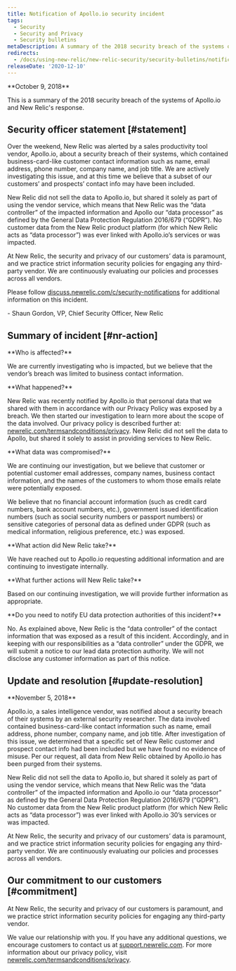 ```yaml
---
title: Notification of Apollo.io security incident
tags:
  - Security
  - Security and Privacy
  - Security bulletins
metaDescription: A summary of the 2018 security breach of the systems of Apollo.io and New Relic's response.
redirects:
  - /docs/using-new-relic/new-relic-security/security-bulletins/notification-apolloio-security-incident
releaseDate: '2020-12-10'
---
```


<DNT>
  **October 9, 2018**
</DNT>

This is a summary of the 2018 security breach of the systems of Apollo.io and New Relic's response.

## Security officer statement [#statement]

Over the weekend, New Relic was alerted by a sales productivity tool vendor, Apollo.io, about a security breach of their systems, which contained business-card-like customer contact information such as name, email address, phone number, company name, and job title. We are actively investigating this issue, and at this time we believe that a subset of our customers’ and prospects’ contact info may have been included.

New Relic did not sell the data to Apollo.io, but shared it solely as part of using the vendor service, which means that New Relic was the “data controller” of the impacted information and Apollo our “data processor” as defined by the General Data Protection Regulation 2016/679 (“GDPR”). No customer data from the New Relic product platform (for which New Relic acts as “data processor”) was ever linked with Apollo.io’s services or was impacted.

At New Relic, the security and privacy of our customers’ data is paramount, and we practice strict information security policies for engaging any third-party vendor. We are continuously evaluating our policies and processes across all vendors.

Please follow [discuss.newrelic.com/c/security-notifications](https://discuss.newrelic.com/c/security-notifications) for additional information on this incident.

\- Shaun Gordon, VP, Chief Security Officer, New Relic

## Summary of incident [#nr-action]

<DNT>
  **Who is affected?**
</DNT>

We are currently investigating who is impacted, but we believe that the vendor’s breach was limited to business contact information.

<DNT>
  **What happened?**
</DNT>

New Relic was recently notified by Apollo.io that personal data that we shared with them in accordance with our Privacy Policy was exposed by a breach. We then started our investigation to learn more about the scope of the data involved. Our privacy policy is described further at: [newrelic.com/termsandconditions/privacy](https://newrelic.com/termsandconditions/privacy). New Relic did not sell the data to Apollo, but shared it solely to assist in providing services to New Relic.

<DNT>
  **What data was compromised?**
</DNT>

We are continuing our investigation, but we believe that customer or potential customer email addresses, company names, business contact information, and the names of the customers to whom those emails relate were potentially exposed.

We believe that no financial account information (such as credit card numbers, bank account numbers, etc.), government issued identification numbers (such as social security numbers or passport numbers) or sensitive categories of personal data as defined under GDPR (such as medical information, religious preference, etc.) was exposed.

<DNT>
  **What action did New Relic take?**
</DNT>

We have reached out to Apollo.io requesting additional information and are continuing to investigate internally.

<DNT>
  **What further actions will New Relic take?**
</DNT>

Based on our continuing investigation, we will provide further information as appropriate.

<DNT>
  **Do you need to notify EU data protection authorities of this incident?**
</DNT>

No. As explained above, New Relic is the “data controller” of the contact information that was exposed as a result of this incident. Accordingly, and in keeping with our responsibilities as a “data controller” under the GDPR, we will submit a notice to our lead data protection authority. We will not disclose any customer information as part of this notice.

## Update and resolution [#update-resolution]

<DNT>
  **November 5, 2018**
</DNT>

Apollo.io, a sales intelligence vendor, was notified about a security breach of their systems by an external security researcher. The data involved contained business-card-like contact information such as name, email address, phone number, company name, and job title. After investigation of this issue, we determined that a specific set of New Relic customer and prospect contact info had been included but we have found no evidence of misuse. Per our request, all data from New Relic obtained by Apollo.io has been purged from their systems.

New Relic did not sell the data to Apollo.io, but shared it solely as part of using the vendor service, which means that New Relic was the “data controller” of the impacted information and Apollo.io our “data processor” as defined by the General Data Protection Regulation 2016/679 (“GDPR”). No customer data from the New Relic product platform (for which New Relic acts as “data processor”) was ever linked with Apollo.io 30’s services or was impacted.

At New Relic, the security and privacy of our customers’ data is paramount, and we practice strict information security policies for engaging any third-party vendor. We are continuously evaluating our policies and processes across all vendors.

## Our commitment to our customers [#commitment]

At New Relic, the security and privacy of our customers is paramount, and we practice strict information security policies for engaging any third-party vendor.

We value our relationship with you. If you have any additional questions, we encourage customers to contact us at [support.newrelic.com](https://support.newrelic.com/). For more information about our privacy policy, visit [newrelic.com/termsandconditions/privacy](https://newrelic.com/termsandconditions/privacy).
